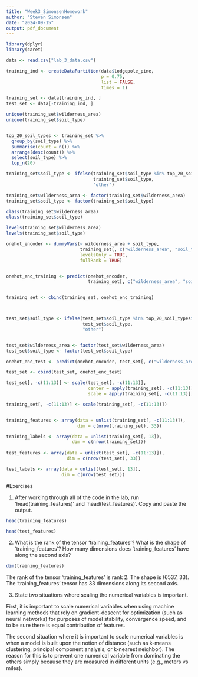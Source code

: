 ```yaml
---
title: "Week3_SimonsenHomework"
author: "Steven Simonsen"
date: "2024-09-15"
output: pdf_document
---
```


```r
library(dplyr)
library(caret)

data <- read.csv("lab_3_data.csv")

training_ind <- createDataPartition(data$lodgepole_pine,
                                    p = 0.75,
                                    list = FALSE,
                                    times = 1)

training_set <- data[training_ind, ]
test_set <- data[-training_ind, ]

unique(training_set$wilderness_area)
unique(training_set$soil_type)


top_20_soil_types <- training_set %>%
  group_by(soil_type) %>%
  summarise(count = n()) %>%
  arrange(desc(count)) %>%
  select(soil_type) %>%
  top_n(20)

training_set$soil_type <- ifelse(training_set$soil_type %in% top_20_soil_types$soil_type,
                                 training_set$soil_type,
                                 "other")

training_set$wilderness_area <- factor(training_set$wilderness_area)
training_set$soil_type <- factor(training_set$soil_type)

class(training_set$wilderness_area)
class(training_set$soil_type)

levels(training_set$wilderness_area)
levels(training_set$soil_type)

onehot_encoder <- dummyVars(~ wilderness_area + soil_type,
                            training_set[, c("wilderness_area", "soil_type")],
                            levelsOnly = TRUE,
                            fullRank = TRUE)


onehot_enc_training <- predict(onehot_encoder,
                               training_set[, c("wilderness_area", "soil_type")])


training_set <- cbind(training_set, onehot_enc_training)



test_set$soil_type <- ifelse(test_set$soil_type %in% top_20_soil_types$soil_type,
                             test_set$soil_type,
                             "other")


test_set$wilderness_area <- factor(test_set$wilderness_area)
test_set$soil_type <- factor(test_set$soil_type)

onehot_enc_test <- predict(onehot_encoder, test_set[, c("wilderness_area", "soil_type")])

test_set <- cbind(test_set, onehot_enc_test)

test_set[, -c(11:13)] <- scale(test_set[, -c(11:13)],
                               center = apply(training_set[, -c(11:13)], 2, mean),
                               scale = apply(training_set[, -c(11:13)], 2, sd))

training_set[, -c(11:13)] <- scale(training_set[, -c(11:13)])


training_features <- array(data = unlist(training_set[, -c(11:13)]),
                           dim = c(nrow(training_set), 33))

training_labels <- array(data = unlist(training_set[, 13]),
                         dim = c(nrow(training_set)))
                         
test_features <- array(data = unlist(test_set[, -c(11:13)]),
                       dim = c(nrow(test_set), 33))

test_labels <- array(data = unlist(test_set[, 13]),
                     dim = c(nrow(test_set)))
```

#Exercises

1) After working through all of the code in the lab, run ‘head(training_features)’ and ‘head(test_features)’. Copy and paste the output.

```r
head(training_features)

head(test_features)
```

2) What is the rank of the tensor ‘training_features’? What is the shape of ‘training_features’? How many dimensions does ‘training_features’ have along the second axis?

```r
dim(training_features)
```

The rank of the tensor 'training_features' is rank 2. The shape is (6537, 33). The 'training_features' tensor has 33 dimensions along its second axis.


3) State two situations where scaling the numerical variables is important.

First, it is important to scale numerical variables when using machine learning methods that rely on gradient-descent for optimization (such as neural networks) for purposes of model stability, convergence speed, and to be sure there is equal contribution of features.

The second situation where it is important to scale numerical variables is when a model is built upon the notion of distance (such as k-means clustering, principal component analysis, or k-nearest neighbor). The reason for this is to prevent one numerical variable
from dominating the others simply because they are measured in different units (e.g., meters vs miles).






